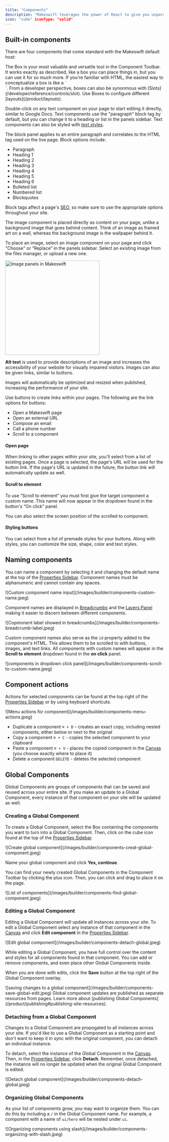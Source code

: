 ```yaml
---
title: "Components"
description: "Makeswift leverages the power of React to give you unparalleled flexibility and control over your website's design and functionality on an ongoing basis."
icon: "cube" iconType: "solid"
---
```


## Built-in components

There are four components that come standard with the Makeswift default host:

<AccordionGroup>
  <Accordion title="Box">
    The Box is your most valuable and versatile tool in the Component Toolbar. It works exactly as described, like a box you can place things in, but you can use it for so much more. If you're familiar with HTML, the easiest way to conceptualize a box is like a `<div>`. From a developer perspective, boxes can also be synonmous with [Slots](/developer/reference/controls/slot). Use Boxes to configure different [layouts](/product/layouts).
  </Accordion>
  <Accordion title="Text">

Double-click on any text component on your page to start editing it directly, similar to Google Docs. Text components use the "paragraph" block tag by default, but you can change it to a heading or list in the panels sidebar. Text components can also be styled with [text styles](/product/site/text-styles).

The block panel applies to an entire paragraph and correlates to the HTML tag used on the live page. Block options include:

- Paragraph
- Heading 1
- Heading 2
- Heading 3
- Heading 4
- Heading 5
- Heading 6
- Bulleted list
- Numbered list
- Blockquotes

Block tags affect a page's [SEO](/product/SEO), so make sure to use the appropriate options throughout your site.

  </Accordion>
  <Accordion title="Image">

The image component is placed directly as content on your page, unlike a background image that goes behind content. Think of an image as framed art on a wall, whereas the background image is the wallpaper behind it.

To place an image, select an image component on your page and click "Choose" or “Replace” in the panels sidebar. Select an existing image from the files manager, or upload a new one.

<Frame>
  <img
    src="/images/builder/image-props1.gif"
    width="300"
    alt="Image panels in Makeswift"
  />
</Frame>

**Alt text** is used to provide descriptions of an image and increases the accessibility of your website for visually impaired visitors. Images can also be given links, similar to buttons.

Images will automatically be optimized and resized when published, increasing the performance of your site.

  </Accordion>
  <Accordion title="Button">
  Use buttons to create links within your pages. The following are the link options for buttons:

- Open a Makeswift page
- Open an external URL
- Compose an email
- Call a phone number
- Scroll to a component

#### Open page

When linking to other pages within your site, you'll select from a list of existing pages. Once a page is selected, the page's URL will be used for the button link. If the page's URL is updated in the future, the button link will automatically update as well.

#### Scroll to element

To use “Scroll to element” you must first give the target component a custom name. This name will now appear in the dropdown found in the button's “On click” panel.

You can also select the screen position of the scrolled to component.

#### Styling buttons

You can select from a list of premade styles for your buttons. Along with styles, you can customize the size, shape, color and text styles.

  </Accordion>
</AccordionGroup>

## Naming components

You can name a component by selecting it and changing the default name at the top of the [Properties Sidebar](/product/builder-basics). Component names must be alphanumeric and cannot contain any spaces.

<Frame>
  ![Custom component name input](/images/builder/components-custom-name.jpeg)
</Frame>

Component names are displayed in [Breadcrumbs](/product/layouts#selecting-components) and the [Layers Panel](/product/builder-basics#layers-panel) making it easier to discern between different components.

<Frame>
  ![Copmonent label showed in
  breadcrumbs](/images/builder/components-breadcrumb-label.jpeg)
</Frame>

Custom component names also serve as the `id` property added to the component's HTML. This allows them to be scrolled to with buttons, images, and text links. All components with custom names will appear in the **Scroll to element** dropdown found in the **on click** panel.

<Frame>
  ![components in dropdown click
  panel](/images/builder/components-scroll-to-custom-name.jpeg)
</Frame>

## Component actions

Actions for selected components can be found at the top right of the [Properties Sidebar](/product/builder-basics) or by using keyboard shortcuts.

<Frame>
  ![Menu actions for component](/images/builder/components-menu-actions.jpeg)
</Frame>

- Duplicate a component `⌘ + D` - creates an exact copy, including nested components, either below or next to the original
- Copy a component `⌘ + C` - copies the selected component to your clipboard
- Paste a component `⌘ + V` - places the copied component in the [Canvas](/product/builder-basics) (you choose exactly where to place it)
- Delete a component `DELETE` - deletes the selected component

## Global Components

Global Components are groups of components that can be saved and reused across your entire site. If you make an update to a Global Component, every instance of that component on your site will be updated as well.

### Creating a Global Component

To create a Global Component, select the Box containing the components you want to turn into a Global Component. Then, click on the cube icon found at the top of the [Properties Sidebar](/product/builder-basics).

<Frame>
  ![Create global
  component](/images/builder/components-creat-global-component.jpeg)
</Frame>

Name your global component and click **Yes, continue**.

You can find your newly created Global Components in the Component Toolbar by clicking the plus icon. Then, you can click and drag to place it on the page.

<Frame>
  ![List of components](/images/builder/components-find-global-component.jpeg)
</Frame>

### Editing a Global Component

Editing a Global Component will update all instances across your site. To edit a Global Component select any instance of that component in the [Canvas](/product/builder-basics) and click **Edit component** in the [Properties Sidebar](/product/builder-basics).

<Frame>
  ![Edit global component](/images/builder/components-detach-global.jpeg)
</Frame>

While editing a Global Component, you have full control over the content and styles for all components found in that component. You can add or remove components, and even place other Global Components inside.

When you are done with edits, click the **Save** button at the top right of the Global Component overlay.

<Frame>
  ![saving changes to a global
  component](/images/builder/components-save-global-edit.jpeg)
</Frame>

<Note>
  Global component updates are published as separate resources from pages. Learn
  more about [publishing Global
  Components](/product/publishing#publishing-site-resources).
</Note>

### Detaching from a Global Component

Changes to a Global Component are propogated to all instances across your site. If you'd like to use a Global Component as a starting point and don't want to keep it in sync with the original component, you can detach an individual instance.

To detach, select the instance of the Global Component in the [Canvas](/product/builder-basics). Then, in the [Properties Sidebar](/product/builder-basics), click **Detach**. Remember, once detached, the instance will no longer be updated when the original Global Component is edited.

<Frame>
  ![Detach global component](/images/builder/components-detach-global.jpeg)
</Frame>

### Organizing Global Components

As your list of components grow, you may want to organize them. You can do this by including a `/` in the Global Component name. For example, a component with a name of `ui/hero` will be nested under `ui`.

<Frame>
  ![Organizing components using
  slash](/images/builder/components-organizing-with-slash.jpeg)
</Frame>
